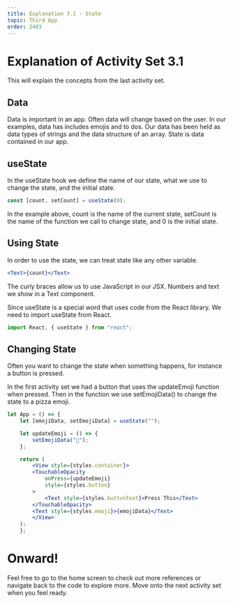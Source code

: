 ```yaml
---
title: Explanation 3.1 - State
topic: Third App
order: 2403
---
```


# Explanation of Activity Set 3.1

This will explain the concepts from the last activity set.

## Data

Data is important in an app.
Often data will change based on the user.
In our examples, data has includes emojis and to dos.
Our data has been held as data types of strings and the data structure of an array.
State is data contained in our app.

## useState

In the useState hook we define the name of our state, what we use to change the state, and the initial state.

```jsx
const [count, setCount] = useState(0);
```

In the example above, count is the name of the current state, setCount is the name of the function we call to change state, and 0 is the initial state.

## Using State

In order to use the state, we can treat state like any other variable.

```jsx
<Text>{count}</Text>
```

The curly braces allow us to use JavaScript in our JSX.
Numbers and text we show in a Text component.

Since useState is a special word that uses code from the React library.
We need to import useState from React.

```jsx
import React, { useState } from "react";
```

## Changing State

Often you want to change the state when something happens, for instance a button is pressed.

In the first activity set we had a button that uses the updateEmoji function when pressed.
Then in the function we use setEmojiData() to change the state to a pizza emoji.

```jsx
let App = () => {
    let [emojiData, setEmojiData] = useState("");

    let updateEmoji = () => {
        setEmojiData("🍕");
    };

    return (
        <View style={styles.container}>
        <TouchableOpacity 
            onPress={updateEmoji}
            style={styles.button}
        >
            <Text style={styles.buttonText}>Press This</Text>
        </TouchableOpacity>
        <Text style={styles.emoji}>{emojiData}</Text>
        </View>
    );
    };
```

# Onward!

Feel free to go to the home screen to check out more references or navigate back to the code to explore more.
Move onto the next activity set when you feel ready.